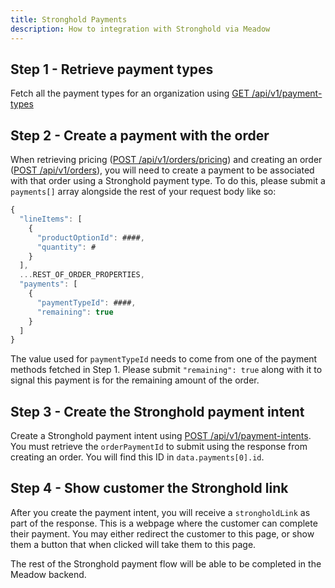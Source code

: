 ```yaml
---
title: Stronghold Payments
description: How to integration with Stronghold via Meadow
---
```


## Step 1 - Retrieve payment types

Fetch all the payment types for an organization using [GET /api/v1/payment-types](/endpoints/orders/list-payment-types)

## Step 2 - Create a payment with the order

When retrieving pricing ([POST /api/v1/orders/pricing](/endpoints/orders/retrieve-pricing)) and creating an order ([POST /api/v1/orders](/endpoints/orders/create-order)), you will need to create a payment to be associated with that order using a Stronghold payment type. To do this, please submit a `payments[]` array alongside the rest of your request body like so:

```javascript
{
  "lineItems": [
    {
      "productOptionId": ####,
      "quantity": #
    }
  ],
  ...REST_OF_ORDER_PROPERTIES,
  "payments": [
    {
      "paymentTypeId": ####,
      "remaining": true
    }
  ]
}
```

The value used for `paymentTypeId` needs to come from one of the payment methods fetched in Step 1. Please submit `"remaining": true` along with it to signal this payment is for the remaining amount of the order.

## Step 3 - Create the Stronghold payment intent

Create a Stronghold payment intent using [POST /api/v1/payment-intents](/endpoints/orders/create-payment-intent). You must retrieve the `orderPaymentId` to submit using the response from creating an order. You will find this ID in `data.payments[0].id`.

## Step 4 - Show customer the Stronghold link

After you create the payment intent, you will receive a `strongholdLink` as part of the response. This is a webpage where the customer can complete their payment. You may either redirect the customer to this page, or show them a button that when clicked will take them to this page.

The rest of the Stronghold payment flow will be able to be completed in the Meadow backend.
